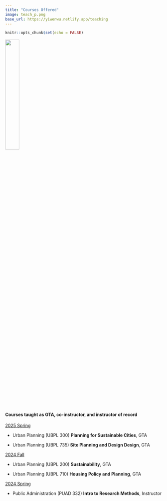 ```yaml
---
title: "Courses Offered"
image: teach_p.png
base_url: https://yiwenwu.netlify.app/teaching
---
```


```r
knitr::opts_chunk$set(echo = FALSE)

```

![](teach_p.png){width=30%}

#### Courses taught as GTA, co-instructor, and instructor of record

<u>2025 Spring</u>

- Urban Planning (UBPL 300) **Planning for Sustainable Cities**, GTA

- Urban Planning (UBPL 735) **Site Planning and Design Design**, GTA

<u>2024 Fall</u>

- Urban Planning (UBPL 200) **Sustainability**, GTA

- Urban Planning (UBPL 710) **Housing Policy and Planning**, GTA

<u>2024 Spring</u>

- Public Administration (PUAD 332) **Intro to Research Methods**, Instructor







